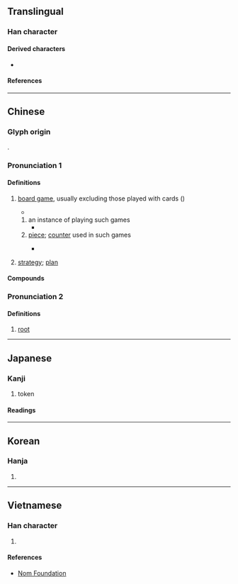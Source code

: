 {{character info/new}}
==Translingual==

===Han character===
{{Han char|rn=75|rad=木|as=08|sn=12|four=44981|canj=DTMC|ids=⿰木其}}

====Derived characters====
* {{l|mul|[[𦻊]], [[簯]]}}

====References====
{{Han ref|kx=0532.030|dkj=14922|dj=0920.110|hdz=21224.040|uh=68CB}}

----

==Chinese==
{{zh-forms|alt=棊,碁,櫀,檱,䃆,㯦}}

===Glyph origin===
{{Han etyl}}
{{Han compound|木|其|ls=psc|c1=s|c2=p|t1=wooden}}.

===Pronunciation 1===
{{zh-pron
|m=qí
|m-s=
|c=kei4,kei4-2
|c-t=
|g=
|h=pfs=
|j=
|md=gì
|mn=kî
|mn-t=gi5
|w=3xxi
|x=
|mc=y
|oc=y
|cat=n
}}

====Definitions====
{{zh-hanzi}}

# [[board game]], usually excluding those played with cards ({{zh-l|牌}})
#: {{zh-x|圍棋|[[Go]] (game)}}
#: {{zh-x|跳棋|[[checkers]]}}
#* {{zh-x|黑白棋 是 19 世紀 發明 的 一 種 棋|Reversi is a '''game''' invented in the 19th century.}}
## an instance of playing such games {{zh-mw|局|盤}}
##* {{zh-x|我們 連 下 了 三 局 棋|We played three '''games''' without a break.}}
## [[piece]]; [[counter]] used in such games
##: {{zh-x|落棋无悔|You should not take back your (Go) '''stone''' once it is dropped.}}
##* {{zh-x|不要 光 想 着 吃 對方 的 棋|Don't just only think of capturing the opponent's '''pieces'''.}}
# {{lb|zh|figurative}} [[strategy]]; [[plan]]
#: {{zh-x|舉棋不定|to hesitate}}

====Compounds====
{{zh-der|大棋|回棋|方棋|悔棋|五子棋|圍棋|一步棋|下棋|屎棋|對棋|弈棋|彈棋|圍棋段位|棋聖|棋社|棋逢對手|棋布|棋敵|棋高一著/棋高一着|星羅棋布|棋子|棋戰|棋譜|棋品|矢棋|棋盤|棋手|活棋|棋羅星布|疊棋|琴棋書畫|棋布星羅|棋枰|棋峙|棋迷|棋逢敵手|盲棋|敲棋|棋藝|死棋|棋鼓|棋局|西洋棋|象棋|糞棋|電腦兵棋|著棋/着棋|舉棋不定|西洋象棋|軍棋|跳棋|蠹居棋處|靈棋經|棋錯一著，滿盤皆輸/棋错一着，满盘皆输}}
===Pronunciation 2===
{{zh-pron
|m=jī
|cat=n
}}

====Definitions====
{{zh-hanzi}}

# {{zh-o}} [[root]]

{{zh-cat|Chess|Intermediate}}

----

==Japanese==

===Kanji===
{{ja-kanji|grade=c|rs=木08}}

# token

====Readings====
{{ja-readings
|goon=ぎ, ご
|kanon=き
|kun=
}}

----

==Korean==

===Hanja===
{{ko-hanja|hangeul=기|eumhun=|rv=gi|mr=ki|y=ki}}

# {{rfdef|ko|sort=木08}}

----

==Vietnamese==

===Han character===
{{vi-hantu|rs=木08|[[cời]], [[cờ]], [[cơi]], [[kè]], [[kì]]}}

# {{rfdef|vi|sort=木08}}

====References====
* [http://nomfoundation.org/common/nom_details.php?codepoint=68CB Nom Foundation]